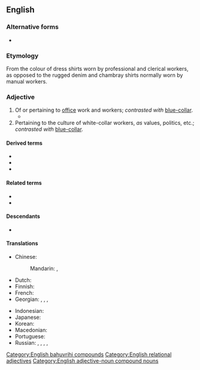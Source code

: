 {{also|whitecollar}}
==English==

===Alternative forms===
* {{alter|en|whitecollar|white collar}}

===Etymology===
From the colour of dress shirts worn by professional and clerical workers, as opposed to the rugged denim and chambray shirts normally worn by manual workers.

===Adjective===
{{en-adj|head=[[white]]-[[collar]]}}

# Of or pertaining to [[office]] work and workers; ''contrasted with'' [[blue-collar]].
#* {{quote-journal|en|work={{w|Screenland}}|year=1929|month=December|title=The Price of this Stardom|author=Betty Boone|page=22|pageurl=https://archive.org/details/screenland20unse/page/n147/mode/1up|passage=This being a motion picture star is a real business. It's a job, and not always a '''white collar''' one, either.}}
# Pertaining to the culture of white-collar workers, ''as'' values, politics, etc.; ''contrasted with'' [[blue-collar]].

====Derived terms====
* {{l|en|white-collar boxing}}
* {{l|en|white-collar crime}}
* {{l|en|white-collar worker}}

====Related terms====
* {{l|en|blue-collar}}
* {{l|en|pink-collar}}

====Descendants====
* {{desc|pl|białe kołnierzyki|cal=1}}

====Translations====
{{trans-top|of or pertaining to office work and workers}}
* Chinese:
*: Mandarin: {{t+|cmn|白領|sc=Hani}}, {{t+|cmn|白领|tr=báilǐng|sc=Hani}}
* Dutch: {{t|nl|witteboorden-}}
* Finnish: {{t|fi|valkokaulus-}}
* French: {{t+|fr|col blanc}}
* Georgian: {{t|ka|საოფისე|sc=Geor}}, {{t|ka|საკანცელარიო|sc=Geor}}, {{t|ka|თეთრსაყელოიანი|sc=Geor}}, {{t|ka|თეთრსაყელოიანები|sc=Geor}}
{{trans-mid}}
* Indonesian: {{t|id|kerah putih}}
* Japanese: {{t|ja|ホワイトカラー|tr=howaito karā|sc=Jpan}}
* Korean: {{t+|ko|화이트칼라|sc=Kore}}
* Macedonian: {{t|mk|канцела́риски}}
* Portuguese: {{t|pt|[[de]]/[[do]] [[colarinho branco]]}}
* Russian: {{t+|ru|канцеля́рский}}, {{t+|ru|конто́рский}}, {{t+|ru|о́фисный}}, {{t+|ru|чистый|alt=«чи́стый»}}, {{t|ru|«[[бе́лый]] [[воротничо́к]]»|m}} {{qualifier|noun}}
{{trans-bottom}}

[[Category:English bahuvrihi compounds]]
[[Category:English relational adjectives]]
{{C|en|Sociology}}
[[Category:English adjective-noun compound nouns]]